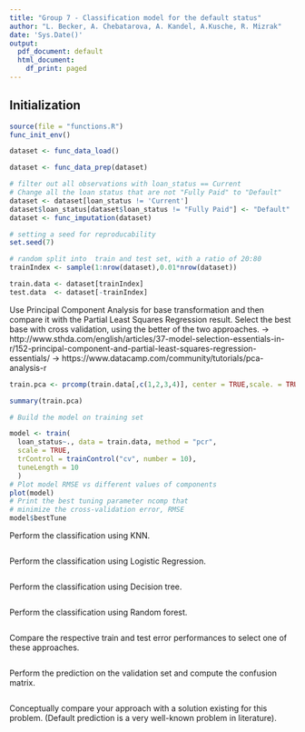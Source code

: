 ```yaml
---
title: "Group 7 - Classification model for the default status"
author: "L. Becker, A. Chebatarova, A. Kandel, A.Kusche, R. Mizrak"
date: 'Sys.Date()'
output:
  pdf_document: default
  html_document:
    df_print: paged
---
```


## Initialization

```r
source(file = "functions.R")
func_init_env()
```

```r
dataset <- func_data_load()
```

```r
dataset <- func_data_prep(dataset)
```


```r
# filter out all observations with loan_status == Current
# Change all the loan status that are not "Fully Paid" to "Default"
dataset <- dataset[loan_status != 'Current']
dataset$loan_status[dataset$loan_status != "Fully Paid"] <- "Default"
dataset <- func_imputation(dataset)
```

```r
# setting a seed for reproducability
set.seed(7)

# random split into  train and test set, with a ratio of 20:80
trainIndex <- sample(1:nrow(dataset),0.01*nrow(dataset))

train.data <- dataset[trainIndex]
test.data  <- dataset[-trainIndex]

```

Use Principal Component Analysis for base transformation and then compare it with the Partial Least Squares Regression result. Select the best base with cross validation, using the better of the two approaches. 
-> http://www.sthda.com/english/articles/37-model-selection-essentials-in-r/152-principal-component-and-partial-least-squares-regression-essentials/
-> https://www.datacamp.com/community/tutorials/pca-analysis-r
```r
train.pca <- prcomp(train.data[,c(1,2,3,4)], center = TRUE,scale. = TRUE)

summary(train.pca)

# Build the model on training set

model <- train(
  loan_status~., data = train.data, method = "pcr",
  scale = TRUE,
  trControl = trainControl("cv", number = 10),
  tuneLength = 10
  )
# Plot model RMSE vs different values of components
plot(model)
# Print the best tuning parameter ncomp that
# minimize the cross-validation error, RMSE
model$bestTune


```

Perform the classification using KNN.
```r

```
Perform the classification using Logistic Regression.
```r

```
Perform the classification using Decision tree.
```r

```
Perform the classification using Random forest.
```r

```
Compare the respective train and test error performances to select one of these approaches.
```r

```

Perform the prediction on the validation set and compute the confusion matrix.
```r

```

Conceptually compare your approach with a solution existing for this problem. (Default
prediction is a very well-known problem in literature).
```r

```
